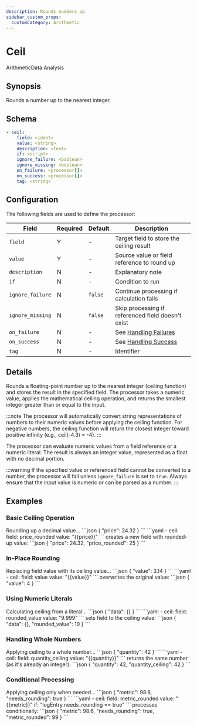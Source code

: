 ```yaml
---
description: Rounds numbers up
sidebar_custom_props:
  customCategory: Arithmetic
---
```


# Ceil

<span className="theme-doc-version-badge badge badge--primary">Arithmetic</span><span className="theme-doc-version-badge badge badge--secondary">Data Analysis</span>

## Synopsis

Rounds a number up to the nearest integer.

## Schema

```yaml {2-3}
- ceil:
    field: <ident>
    value: <string>
    description: <text>
    if: <script>
    ignore_failure: <boolean>
    ignore_missing: <boolean>
    on_failure: <processor[]>
    on_success: <processor[]>
    tag: <string>
```

## Configuration

The following fields are used to define the processor:

|Field|Required|Default|Description|
|---|---|---|---|
|`field`|Y|-|Target field to store the ceiling result|
|`value`|Y|-|Source value or field reference to round up|
|`description`|N|-|Explanatory note|
|`if`|N|-|Condition to run|
|`ignore_failure`|N|`false`|Continue processing if calculation fails|
|`ignore_missing`|N|`false`|Skip processing if referenced field doesn't exist|
|`on_failure`|N|-|See [Handling Failures](../handling-failures.mdx)|
|`on_success`|N|-|See [Handling Success](../handling-success.mdx)|
|`tag`|N|-|Identifier|

## Details

Rounds a floating-point number up to the nearest integer (ceiling function) and stores the result in the specified field. The processor takes a numeric value, applies the mathematical ceiling operation, and returns the smallest integer greater than or equal to the input.

:::note
The processor will automatically convert string representations of numbers to their numeric values before applying the ceiling function. For negative numbers, the ceiling function will return the closest integer toward positive infinity (e.g., ceil(-4.3) = -4).
:::

The processor can evaluate numeric values from a field reference or a numeric literal. The result is always an integer value, represented as a float with no decimal portion.

:::warning
If the specified value or referenced field cannot be converted to a number, the processor will fail unless `ignore_failure` is set to `true`. Always ensure that the input value is numeric or can be parsed as a number.
:::

## Examples

### Basic Ceiling Operation

<ExampleGrid>
  <CommentCol>
    Rounding up a decimal value...
  </CommentCol>
  <CodeCol>
    ```json
    {
      "price": 24.32
    }
    ```
    ```yaml
    - ceil:
        field: price_rounded
        value: "{{price}}"
    ```
  </CodeCol>
  <CommentCol>
    creates a new field with rounded-up value:
  </CommentCol>
  <CodeCol>
    ```json
    {
      "price": 24.32,
      "price_rounded": 25
    }
    ```
  </CodeCol>
</ExampleGrid>

### In-Place Rounding

<ExampleGrid>
  <CommentCol>
    Replacing field value with its ceiling value...
  </CommentCol>
  <CodeCol>
    ```json
    {
      "value": 3.14
    }
    ```
    ```yaml
    - ceil:
        field: value
        value: "{{value}}"
    ```
  </CodeCol>
  <CommentCol>
    overwrites the original value:
  </CommentCol>
  <CodeCol>
    ```json
    {
      "value": 4
    }
    ```
  </CodeCol>
</ExampleGrid>

### Using Numeric Literals

<ExampleGrid>
  <CommentCol>
    Calculating ceiling from a literal...
  </CommentCol>
  <CodeCol>
    ```json
    {
      "data": {}
    }
    ```
    ```yaml
    - ceil:
        field: rounded_value
        value: "9.999"
    ```
  </CodeCol>
  <CommentCol>
    sets field to the ceiling value:
  </CommentCol>
  <CodeCol>
    ```json
    {
      "data": {},
      "rounded_value": 10
    }
    ```
  </CodeCol>
</ExampleGrid>

### Handling Whole Numbers

<ExampleGrid>
  <CommentCol>
    Applying ceiling to a whole number...
  </CommentCol>
  <CodeCol>
    ```json
    {
      "quantity": 42
    }
    ```
    ```yaml
    - ceil:
        field: quantity_ceiling
        value: "{{quantity}}"
    ```
  </CodeCol>
  <CommentCol>
    returns the same number (as it's already an integer):
  </CommentCol>
  <CodeCol>
    ```json
    {
      "quantity": 42,
      "quantity_ceiling": 42
    }
    ```
  </CodeCol>
</ExampleGrid>

### Conditional Processing

<ExampleGrid>
  <CommentCol>
    Applying ceiling only when needed...
  </CommentCol>
  <CodeCol>
    ```json
    {
      "metric": 98.6,
      "needs_rounding": true
    }
    ```
    ```yaml
    - ceil:
        field: metric_rounded
        value: "{{metric}}"
        if: "logEntry.needs_rounding == true"
    ```
  </CodeCol>
  <CommentCol>
    processes conditionally:
  </CommentCol>
  <CodeCol>
    ```json
    {
      "metric": 98.6,
      "needs_rounding": true,
      "metric_rounded": 99
    }
    ```
  </CodeCol>
</ExampleGrid>
